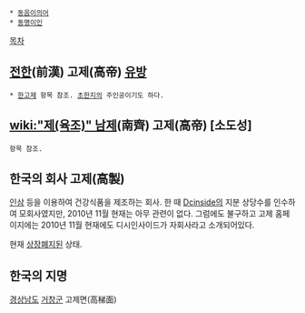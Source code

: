  * [[동음이의어]]
 * [[동명이인]]

[[목차]]
== [[전한]](前漢) 고제(高帝) [[유방]] ==
 * [[한고제]] 항목 참조. [[초한지]]의 주인공이기도 하다.

== [[wiki:"제(육조)" 남제]](南齊) 고제(高帝) [소도성] ==
 항목 참조.

== 한국의 회사 고제(高製) ==
[[인삼]] 등을 이용하여 건강식품을 제조하는 회사.
한 때 [[Dcinside]]의 지분 상당수를 인수하여 모회사였지만, 2010년 11월 현재는 아무 관련이 없다. 그럼에도 불구하고 고제 홈페이지에는 2010년 11월 현재에도 디시인사이드가 자회사라고 소개되어있다.

현재 [[상장폐지]]된 상태.

== 한국의 지명 ==
[[경상남도]] [[거창군]] 고제면(高梯面)
